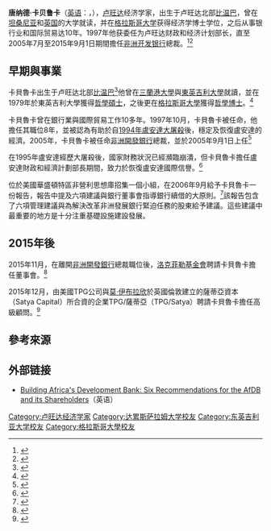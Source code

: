 {{Infobox Officeholder
|name        = 唐納德·卡貝魯卡<br>Donald Kaberuka
|image       = File:Donald Kaberuka cropped.jpg
|image_size  = 
|caption     = 
|order       = 第7屆[[非洲開發銀行|非洲開發銀行]]總裁
|term_start  = 2005年9月1日
|term_end    = 2015年9月1日
|predecessor = {{le|奧馬爾·卡巴傑|Omar Kabbaj}}
|successor   = {{le|阿金武米·阿德希納|Akinwumi Adesina}}
|order2       = {{le|盧安達財政和經濟計劃部|Ministry of Finance and Economic Planning (Rwanda)|盧安達財政和經濟計劃部長}}
|term_start2  = 1997年
|term_end2    = 2005年
|birth_date  = {{birth date and age|1951|10|5}}
|birth_place = {{RWA}}[[比溫巴|比溫巴]]
|nationality = {{RWA}}
|alma_mater  = [[三蘭港大學|三蘭港大學]] {{small|（[[文學士|文學士]]）}}<br> [[東英吉利大學|東英吉利大學]] {{small|（[[哲學碩士|哲學碩士]]）}} <br> [[格拉斯哥大學|格拉斯哥大學]] {{small|（[[哲學博士|哲學博士]]）}}
|profession  = 經濟學家
}}

'''唐纳德·卡贝鲁卡'''（[[英语|英语]]：'''{{lang|en|Donald Kaberuka}}'''，{{bd|1951年|10月5日|catIdx=K}}），[[卢旺达|卢旺达]]经济学家，出生于卢旺达北部[[比温巴|比温巴]]，曾在[[坦桑尼亚|坦桑尼亚]]和[[英国|英国]]的大学就读，并在[[格拉斯哥大学|格拉斯哥大学]]获得经济学博士学位，之后从事银行业和国际贸易达10年。1997年他获委任为卢旺达财政和经济计划部长，直至2005年7月至2015年9月1日期間擔任[[非洲开发银行|非洲开发银行]]總裁。<ref>{{cite web|accessdate=2009-04-11|date=2007-05-16|url=http://www.cctv.com/english/20070516/101624.shtml|title=Premier: China to continue assistance for African countries|last=Xiaodan|first=Du|publisher=Xinhuanet|8=|archive-date=2020-08-14|archive-url=https://web.archive.org/web/20200814084434/http://www.cctv.com/english/20070516/101624.shtml|dead-url=no}}</ref><ref>{{cite web|last=Dogbevi|url=https://www.ghanabusinessnews.com/2015/08/31/kaberuka-walks-out-of-afdb-today-after-10-years/|title=Kaberuka walks out of AfDB today, after 10 years|accessdate=2015-09-01|first=Emmanuel K.|publisher=Ghana Business News|date=2015-08-31|archive-date=2020-08-14|archive-url=https://web.archive.org/web/20200814084443/https://www.ghanabusinessnews.com/2015/08/31/kaberuka-walks-out-of-afdb-today-after-10-years/|dead-url=no}}</ref>

==早期與事業==
卡貝魯卡出生于卢旺达北部[[比温巴|比温巴]]<ref>{{cite web|url=http://www.africa-confidential.com/whos-who-profile/id/3285/Donald_Kaberuka|title=Mr. Donald Kaberuka – Who's Who Profile|publisher=Africa Confidential|accessdate=2009-04-11|archive-date=2018-09-19|archive-url=https://web.archive.org/web/20180919151258/https://www.africa-confidential.com/whos-who-profile/id/3285/Donald_Kaberuka|dead-url=no}}</ref>他曾在[[三蘭港大學|三蘭港大學]]與[[東英吉利大學|東英吉利大學]]就讀，並在1979年於東英吉利大學獲得[[哲學碩士|哲學碩士]]，之後更在[[格拉斯哥大學|格拉斯哥大學]]獲得[[哲學博士|哲學博士]]。<ref>{{cite web |url=https://www.devex.com/en/news/leader-profile-donald-kaberuka-president-of-the/29746 |title=Leader Profile: Donald Kaberuka, President of the AfDB |last1= |first1= |last2= |first2= |date= |website= |publisher={{le|Devex|Devex}} |accessdate=2014-02-04 |archive-date=2014-02-23 |archive-url=https://web.archive.org/web/20140223205642/https://www.devex.com/en/news/leader-profile-donald-kaberuka-president-of-the/29746 |dead-url=no }}</ref>

卡貝魯卡曾在銀行業與國際貿易工作10多年。1997年10月，卡貝魯卡被任命{{le|盧安達財政和經濟計劃部|Ministry of Finance and Economic Planning (Rwanda)|盧安達財政和經濟計劃部長}}，他擔任其職位8年，並被認為有助於自[[盧安達大屠殺|1994年盧安達大屠殺]]後，穩定及恢復盧安達的經濟。2005年，卡貝魯卡被任命[[非洲開發銀行|非洲開發銀行]]總裁，並於2005年9月1日上任<ref>{{cite web|url=http://www.afdb.org/en/news-and-events/article/president-kaberuka-meets-president-ben-ali-1636/|title=President Kaberuka Meets President Ben Ali|first=.|last=AfDB|publisher=[[非洲開發銀行|African Development Bank]] (AfDB)|date=2005-12-22|accessdate=2015-09-01|archive-date=2020-08-14|archive-url=https://web.archive.org/web/20200814084458/https://www.afdb.org/en/news-and-events/article/president-kaberuka-meets-president-ben-ali-1636|dead-url=no}}</ref> 

在1995年盧安達經歷大屠殺後，國家財務狀況已經瀕臨崩潰，但卡貝魯卡擔任盧安達財政和經濟計劃部長期間，致力於恢復盧安達國際信譽。<ref>{{cite web|date=2015-08-28|url=http://allafrica.com/stories/201508310695.html|title=Donald Kaberuka, AfDB President 2005-2015 - A Passionate Advocate for Infrastructure and Development Soldiering|accessdate=2015-09-01|first=.|last=AfDB|publisher=African Development Bank (AfDB) via {{le|泛非通讯社|AllAfrica.com|AllAfrica.com}}|archive-date=2020-08-14|archive-url=https://web.archive.org/web/20200814084500/https://allafrica.com/stories/201508310695.html|dead-url=no}}</ref>

位於美國華盛頓特區非營利思想庫{{le|全球发展中心|Center for Global Development}}招集一個小組，在2006年9月給予卡貝魯卡一份報告，報告中提及六項建議與銀行董事會指導銀行續借的大原則。<ref>{{cite web|date=August 2006|publisher=Center for Global Development|url=http://www.cgdev.org/files/10033_file_AfDB_ENG.pdf|title=Building Africa's Development Bank: Six Recommendations for the AfDB and its Shareholders|accessdate=2009-04-11|archive-url=https://web.archive.org/web/20101125072802/http://cgdev.org/files/10033_file_AfDB_ENG.pdf|archive-date=2010-11-25|dead-url=yes}}</ref>該報告包含了六項管理建議與為解決改革非洲發展銀行緊迫任務的股東給予建議。這些建議中最重要的地方是十分注重基礎設施建設發展。  

==2015年後==
2015年11月，在離開[[非洲開發銀行|非洲開發銀行]]總裁職位後，[[洛克菲勒基金會|洛克菲勒基金會]]聘請卡貝魯卡擔任董事會。<ref>{{cite web|accessdate=2015-12-12|url=http://www.businessdailyafrica.com/Kaberuka-appointed-to-Rockefeller-board/-/539546/2941212/-/vohgg2z/-/index.html|date=2015-11-03|first=Moses|last=Omusolo|newspaper={{le|非洲商業日報|Business Daily Africa|Business Daily Africa}}|location=Nairobi|title=Kaberuka Appointed to Rockefeller Board|archive-date=2020-08-14|archive-url=https://web.archive.org/web/20200814084514/https://www.businessdailyafrica.com/Kaberuka-appointed-to-Rockefeller-board/-/539546/2941212/-/vohgg2z/-/index.html|dead-url=no}}</ref>

2015年12月，由美國TPG公司與[[莫·伊布拉欣|莫·伊布拉欣]]於英國倫敦建立的薩蒂亞資本（Satya Capital）所合資的企業TPG/薩蒂亞（TPG/Satya）聘請卡貝魯卡擔任高級顧問。<ref>{{cite web|accessdate=2015-12-12|date=2015-12-10|url=http://www.businessdailyafrica.com/Corporate-News/Kaberuka-joins-Mo-Ibrahim-s-giant-PE-fund-as-senior-adviser/-/539550/2991686/-/3jrxjz/-/index.html|title=Kaberuka joins Mo Ibrahim’s giant PE fund as senior adviser|newspaper={{le|非洲商業日報|Business Daily Africa|Business Daily Africa}}|first=David|last=Herbling|location=Narobi|archive-date=2020-08-14|archive-url=https://web.archive.org/web/20200814084514/https://www.businessdailyafrica.com/Corporate-News/Kaberuka-joins-Mo-Ibrahim-s-giant-PE-fund-as-senior-adviser/-/539550/2991686/-/3jrxjz/-/index.html|dead-url=no}}</ref>

==參考來源==
{{Reflist}}

==外部链接==
* [http://www.cgdev.org/content/publications/detail/10033/ Building Africa's Development Bank: Six Recommendations for the AfDB and its Shareholders]{{Wayback|url=http://www.cgdev.org/content/publications/detail/10033/ |date=20130123224051 }}（英语）

{{start box}}
{{succession box|{{le|奧馬爾·卡巴傑|Omar Kabbaj}}|{{le|阿金武米·阿德希納|Akinwumi Adesina}}|[[非洲開發銀行|非洲開發銀行]]總裁|2005年9月1日－2015年9月1日}}
{{end box}}

{{Authority control}}
{{DEFAULTSORT:Kaberuka, Donald}}
[[Category:卢旺达经济学家|Category:卢旺达经济学家]]
[[Category:达累斯萨拉姆大学校友|Category:达累斯萨拉姆大学校友]]
[[Category:东英吉利亚大学校友|Category:东英吉利亚大学校友]]
[[Category:格拉斯哥大學校友|Category:格拉斯哥大學校友]]